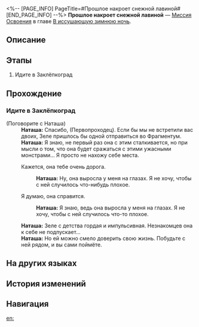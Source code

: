 <%-- [PAGE_INFO]
PageTitle=#Прошлое накроет снежной лавиной#
[END_PAGE_INFO] --%>
{{Дополнить|Диалоги.}}
{{Миссия Инфобокс
|id              = 1010700
|Название        = 
|Изображение     = Миссия Прошлое накроет снежной лавиной.png
|Тип             = Миссия Освоения
|Событие         = 
|Глава           = В иссушающую зимнюю ночь
|Условия         = Завершена [[Миссия Освоения]] «[[Свидание на закате]]»
|Персонажи       = Наташа; Первопроходец
|СтартЛокация    = [[Ярило-VI]] — [[Камнеград]]
|Мир             = Ярило-VI
|Предыдущая      = Свидание на закате
|Следующая       = Лежащие среди ржавчин
|Награды         = Опыт Освоения*700; Звёздный нефрит*80; Журнал приключений*6; Конденсированный эфир*3; Ghost From the Past*1 { text = Ghost From the Past }
}}
'''Прошлое накроет снежной лавиной''' — [[Миссия Освоения]] в главе [[В иссушающую зимнюю ночь]].

==Описание==
{{Описание|Вместе с Броней и Зеле вы пробираетесь по заброшенному Заклёпкограду в поисках припасов. Внезапно вам открывается отрывок прошлого Брони. Это откровение помогает девушке сблизиться с Зеле.}}

==Этапы==
# Идите в Заклёпкоград

==Прохождение==
{{Дополнить}}
===Идите в Заклёпкоград===
{{Описание миссии|тип=Миссия Освоения|локация=Камнеград|По словам Наташи, в заброшенном Заклёпкограде могли остаться нетронутые медикаменты. Ваша с Зеле задача - забрать их и использовать их по максимуму... Нет, они должны помочь в работе клиники.<br />Похоже, Зеле провела детство в тех местах... Поэтому эта миссия может иметь для неё особое значение.<br />Промышленный городок находится недалеко к северу от Камнеграда. Как будете готовы, выдвигайтесь вместе с остальными.}}
{{Диалог Начало}}

;(Поговорите с Наташа)
:'''Наташа:''' Спасибо, (Первопроходец). Если бы мы не встретили вас двоих, Зеле пришлось бы одной отправиться во Фрагментум.
:'''Наташа:''' Я знаю, не первый раз она с этим сталкивается, но при мысли о том, что она будет сражаться с этими ужасными монстрами... Я просто не нахожу себе места.
:{{Диалог|Стрелка}} Кажется, она тебе очень дорога.
::'''Наташа:''' Ну, она выросла у меня на глазах. Я не хочу, чтобы с ней случилось что-нибудь плохое.
:{{Диалог|Стрелка}} Я думаю, она справится.
::'''Наташа:''' Я знаю, ведь она выросла у меня на глазах. Я не хочу, чтобы с ней случилось что-то плохое.
:'''Наташа:''' Зеле с детства гордая и импульсивная. Незнакомцев она к себе не подпускает...
:'''Наташа:''' Но ей можно смело доверить свою жизнь. Побудьте с ней рядом, и вы сами поймёте.
{{Диалог Конец}}

==На других языках==
{{На других языках
|en   = The Past Will Return as an Avalanche
|zhs  = 已故去的必如雪崩再来
|zht  = 已故去的必如雪崩再來
|ja   = 過ぎ去ったことは雪崩のように再来する
|ko   = 눈사태처럼 돌아오는 떠난 이
|es   = El pasado regresará con fuerza
|fr   = Le passé déferlera comme une avalanche
|ru   = Прошлое накроет снежной лавиной
|th   = เรื่องที่ผ่านไปแล้วจะกลับมาเหมือนหิมะถล่ม
|vi   = Quá Khứ Sẽ Trở Lại Như Tuyết Lở
|de   = Die Vergangenheit kommt als Lawine zurück
|id   = Yang Pergi Pasti Kembali Bak Longsor Salju
|pt   = O Passado Retornará Como Uma Avalanche
}}

==История изменений==
{{История изменений|3.5}}

==Навигация==
{{Миссия Освоения Навбокс|Глава }}

[[en:]]
